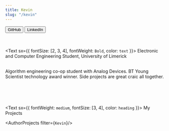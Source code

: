 ```yaml
---
title: Kevin
slug: "/kevin"
---
```


<ProfileHeader image={KevinProfileImage} title="Kevin">
    <Button color="#242424" url="https://github.com/kevmca"> GitHub </Button>
    <Button color="#132CB5" url="https://www.linkedin.com/in/kevin-mcandrew-298472177/"> LinkedIn </Button>
</ ProfileHeader>

<br /><br />
<Text sx={{ fontSize: [2, 3, 4], fontWeight: `Bold`, color: `text` }}>
  Electronic and Computer Engineering Student, University of Limerick
</Text>

<br />
<Text sx={{ fontSize: [2, 3, 4], fontWeight: `normal`, color: `text` }}>
  Algorithm engineering co-op student with Analog Devices. BT Young Scientist 
  technology award winner. Side projects are great craic all together.
</Text>

<br /><br /><br /><br />
<Text sx={{ fontWeight: `medium`, fontSize: [3, 4], color: `heading` }}>
    My Projects
</Text>

<AuthorProjects filter={`Kevin`}/>
